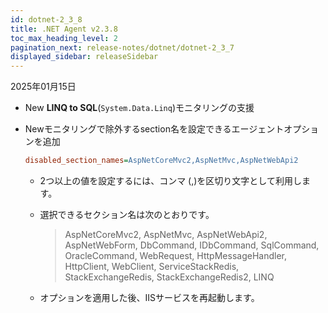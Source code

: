 ```yaml
---
id: dotnet-2_3_8
title: .NET Agent v2.3.8
toc_max_heading_level: 2
pagination_next: release-notes/dotnet/dotnet-2_3_7
displayed_sidebar: releaseSidebar
---
```


2025年01月15日

- <Status priority='1'>New</Status> **LINQ to SQL**(`System.Data.Linq`)モニタリングの支援

- <Status priority='1'>New</Status>モニタリングで除外するsection名を設定できるエージェントオプションを追加

  ```ini title="whatap.conf"
  disabled_section_names=AspNetCoreMvc2,AspNetMvc,AspNetWebApi2
  ```

  - 2つ以上の値を設定するには、コンマ (,)を区切り文字として利用します。

  - 選択できるセクション名は次のとおりです。

    > AspNetCoreMvc2, AspNetMvc, AspNetWebApi2, AspNetWebForm, DbCommand, IDbCommand, SqlCommand, OracleCommand, WebRequest, HttpMessageHandler, HttpClient, WebClient, ServiceStackRedis, StackExchangeRedis, StackExchangeRedis2, LINQ

  - オプションを適用した後、IISサービスを再起動します。


<DownloadAgent />
